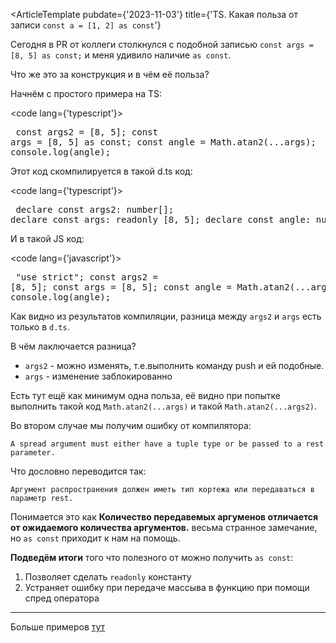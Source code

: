 

<ArticleTemplate
  pubdate={'2023-11-03'}
  title={'TS. Какая польза от записи `const a = [1, 2] as const`'}
>
  Сегодня в PR от коллеги столкнулся с подобной записью `const args = [8, 5] as const;` и меня удивило наличие `as const`.

  Что же это за конструкция и в чём её польза?

  Начнём с простого примера на TS:

  <code lang={'typescript'}>
    <pre>
    const args2 = [8, 5];
    const args = [8, 5] as const;
    const angle = Math.atan2(...args);
    console.log(angle);
    </pre>
  </code>

  Этот код скомпилируется в такой d.ts код:

  <code lang={'typescript'}>
    <pre>
    declare const args2: number[];
    declare const args: readonly [8, 5];
    declare const angle: number;
    </pre>
  </code>

  И в такой JS код:

  <code lang={'javascript'}>
    <pre>
    "use strict";
    const args2 = [8, 5];
    const args = [8, 5];
    const angle = Math.atan2(...args);
    console.log(angle);
   </pre>
  </code>

  Как видно из результатов компиляции, разница между `args2` и `args` есть только в `d.ts`.

  В чём лаключается разница?

  - `args2` - можно изменять, т.е.выполнить команду push и ей подобные.
  - `args` - изменение заблокированно

  Есть тут ещё как минимум одна польза,
  её видно при попытке выполнить такой код `Math.atan2(...args)`
  и такой `Math.atan2(...args2)`.

  Во втором случае мы получим ошибку от компилятора:

  `A spread argument must either have a tuple type or be passed to a rest parameter.`

  Что дословно переводится так:

  `Аргумент распространения должен иметь тип кортежа или передаваться в параметр rest.`

  Понимается это как
  <strong>Количество передавемых аргуменов отличается от ожидаемого количества аргументов.</strong>
  весьма странное замечание, но `as const` приходит к нам на помощь.

  <strong>Подведём итоги</strong> того что полезного от можно получить `as const`:

  1. Позволяет сделать `readonly` константу
  2. Устраняет ошибку при передаче массыва в функцию при помощи спред оператора

  <hr />

  Больше примеров <a target="_blank" href="https://bobbyhadz.com/blog/typescript-spread-argument-must-either-have-tuple-type">тут</a>
</ArticleTemplate>
